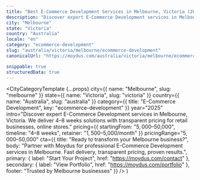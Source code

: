 ```yaml
---
title: "Best E-Commerce Development Services in Melbourne, Victoria (2025)"
description: "Discover expert E-Commerce Development services in Melbourne, Victoria. 4–8 weeks delivery, $5,000–$50,000 investment. Local market expertise + modern solutions."
city: "Melbourne"
state: "Victoria"
country: "Australia"
locale: "en"
category: "ecommerce-development"
slug: "australia/victoria/melbourne/ecommerce-development"
canonicalUrl: "https://moydus.com/australia/victoria/melbourne/ecommerce-development"

snippable: true
structuredData: true
---
```



  <CityCategoryTemplate
    {...props}
    city={{ name: "Melbourne", slug: "melbourne" }}
    state={{ name: "Victoria", slug: "victoria" }}
    country={{ name: "Australia", slug: "australia" }}
    category={{ title: "E-Commerce Development", key: "ecommerce-development" }}
    year="2025"
    intro="Discover expert E-Commerce Development services in Melbourne, Victoria. We deliver 4–8 weeks solutions with transparent pricing for retail businesses, online stores."
    pricing={{
      startingFrom: "$5,000–$50,000",
      timeline: "4–8 weeks",
      retainer: "$1,500–$5,000/month"
    }}
    pricingRange="$5,000–$50,000"
    cta={{
      title: "Ready to transform your Melbourne business?",
      body: "Partner with Moydus for professional E-Commerce Development services in Melbourne. Fast delivery, transparent pricing, proven results.",
      primary: { label: "Start Your Project", href: "https://moydus.com/contact" },
      secondary: { label: "View Portfolio", href: "https://moydus.com/portfolio" },
      footer: "Trusted by Melbourne businesses"
    }}
  />
)
